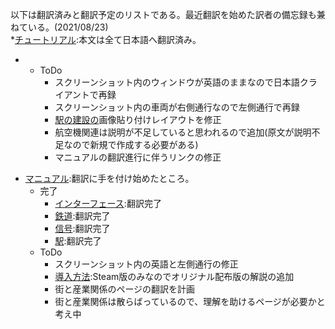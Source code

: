 以下は翻訳済みと翻訳予定のリストである。最近翻訳を始めた訳者の備忘録も兼ねている。(2021/08/23)
<br>
*[[ja/Manual/Tutorial/Main Page|チュートリアル]]:本文は全て日本語へ翻訳済み。
**ToDo
***スクリーンショット内のウィンドウが英語のままなので日本語クライアントで再録
***スクリーンショット内の車両が右側通行なので左側通行で再録
***[[ja/Manual/Building railway stations|駅の建設]]の画像貼り付けレイアウトを修正
***航空機関連は説明が不足していると思われるので追加(原文が説明不足なので新規で作成する必要がある)
***マニュアルの翻訳進行に伴うリンクの修正

*[[ja/Manual/Main Page|マニュアル]]:翻訳に手を付け始めたところ。
**完了
***[[ja/Manual/Game interface|インターフェース]]:翻訳完了
***[[ja/Manual/Railway construction|鉄道]]:翻訳完了
***[[ja/Manual/Signals|信号]]:翻訳完了
***[[ja/Manual/Railway station|駅]]:翻訳完了
**ToDo
***スクリーンショット内の英語と左側通行の修正
***[[ja/Manual/Installation|導入方法]]:Steam版のみなのでオリジナル配布版の解説の追加
***街と産業関係のページの翻訳を計画
***街と産業関係は散らばっているので、理解を助けるページが必要かと考え中

